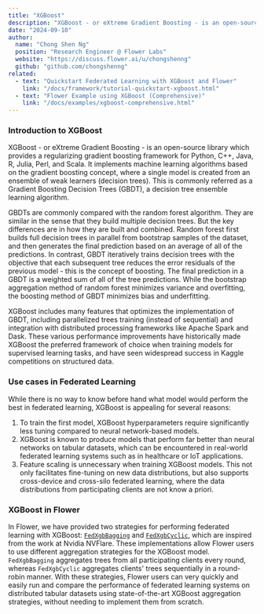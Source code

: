 ```yaml
---
title: "XGBoost"
description: "XGBoost - or eXtreme Gradient Boosting - is an open-source library providing a regularizing gradient boosting decisiong tree framework for many programming languages including Python, C++, and Java."
date: "2024-09-10"
author:
  name: "Chong Shen Ng"
  position: "Research Engineer @ Flower Labs"
  website: "https://discuss.flower.ai/u/chongshenng"
  github: "github.com/chongshenng"
related: 
  - text: "Quickstart Federated Learning with XGBoost and Flower"
    link: "/docs/framework/tutorial-quickstart-xgboost.html"
  - text: "Flower Example using XGBoost (Comprehensive)"
    link: "/docs/examples/xgboost-comprehensive.html"
---
```


### Introduction to XGBoost

XGBoost - or eXtreme Gradient Boosting - is an open-source library which provides a regularizing gradient boosting framework for Python, C++, Java, R, Julia, Perl, and Scala. It implements machine learning algorithms based on the gradient boosting concept, where a single model is created from an ensemble of weak learners (decision trees). This is commonly referred as a Gradient Boosting Decision Trees (GBDT), a decision tree ensemble learning algorithm. 

GBDTs are commonly compared with the random forest algorithm. They are similar in the sense that they build multiple decision trees. But the key differences are in how they are built and combined. Random forest first builds full decision trees in parallel from bootstrap samples of the dataset, and then generates the final prediction based on an average of all of the predictions. In contrast, GBDT iteratively trains decision trees with the objective that each subsequent tree reduces the error residuals of the previous model - this is the concept of boosting. The final prediction in a GBDT is a weighted sum of all of the tree predictions. While the bootstrap aggregation method of random forest minimizes variance and overfitting, the boosting method of GBDT minimizes bias and underfitting.

XGBoost includes many features that optimizes the implementation of GBDT, including parallelized trees training (instead of sequential) and integration with distributed processing frameworks like Apache Spark and Dask. These various performance improvements have historically made XGBoost the preferred framework of choice when training models for supervised learning tasks, and have seen widespread success in Kaggle competitions on structured data. 

### Use cases in Federated Learning

While there is no way to know before hand what model would perform the best in federated learning, XGBoost is appealing for several reasons:
1. To train the first model, XGBoost hyperparameters require significantly less tuning compared to neural network-based models.
2. XGBoost is known to produce models that perform far better than neural networks on tabular datasets, which can be encountered in real-world federated learning systems such as in healthcare or IoT applications.
3. Feature scaling is unnecessary when training XGBoost models. This not only facilitates fine-tuning on new data distributions, but also supports cross-device and cross-silo federated learning, where the data distributions from participating clients are not know a priori.

### XGBoost in Flower

In Flower, we have provided two strategies for performing federated learning with XGBoost: [`FedXgbBagging`](https://github.com/adap/flower/blob/main/src/py/flwr/server/strategy/fedxgb_bagging.py)  and [`FedXgbCyclic`](https://github.com/adap/flower/blob/main/src/py/flwr/server/strategy/fedxgb_cyclic.py), which are inspired from the work at Nvidia NVFlare. These implementations allow Flower users to use different aggregation strategies for the XGBoost model. `FedXgbBagging` aggregates trees from all participating clients every round, whereas `FedXgbCyclic` aggregates clients' trees sequentially in a round-robin manner. With these strategies, Flower users can very quickly and easily run and compare the performance of federated learning systems on distributed tabular datasets using state-of-the-art XGBoost aggregation strategies, without needing to implement them from scratch.

